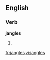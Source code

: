 ==English==

===Verb===
'''jangles'''

# {{third-person singular of|[[jangle]]}}

[[fr:jangles]]
[[vi:jangles]]
